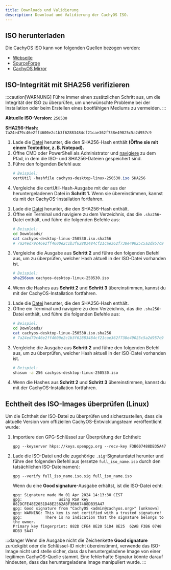 ```yaml
---
title: Downloads und Validierung
description: Download und Validierung der CachyOS ISO.
---
```



## ISO herunterladen

Die CachyOS ISO kann von folgenden Quellen bezogen werden:

*   [Webseite](<https://cachyos.org/download>)
*   [SourceForge](<https://sourceforge.net/projects/cachyos-arch/files/>)
*   [CachyOS Mirror](<https://mirror.cachyos.org/ISO/>)

## ISO-Integrität mit SHA256 verifizieren

:::caution[WARNUNG]
Führe immer einen zusätzlichen Schritt aus, um die Integrität der ISO zu überprüfen, um unerwünschte Probleme bei der Installation oder beim Erstellen eines bootfähigen Mediums zu vermeiden.
:::

**Aktuelle ISO-Version:** `250530`

**SHA256-Hash:** `7a24ed79c46e2ff4600e2c1b3f62883484cf21cae362f738e49025c5a2d957c9`

<Tabs>

<TabItem label='Windows'>

<Steps>

1. Lade die [Datei](https://mirror.cachyos.org/ISO/desktop/250530/cachyos-desktop-linux-250530.iso.sha256) herunter, die den SHA256-Hash enthält **(Öffne sie mit einem Texteditor, z. B. Notepad).**
2. Öffne CMD oder PowerShell als Administrator und [navigiere](<https://www.wikihow.com/Change-Directories-in-Command-Prompt>) zu dem Pfad, in dem die ISO- und SHA256-Dateien gespeichert sind.
3. Führe den folgenden Befehl aus:
   ```powershell
   # Beispiel:
   certUtil -hashfile cachyos-desktop-linux-250530.iso SHA256
   ```
4. Vergleiche die certUtil-Hash-Ausgabe mit der aus der heruntergeladenen Datei in **Schritt 1.** Wenn sie übereinstimmen, kannst du mit der CachyOS-Installation fortfahren.

</Steps>

</TabItem>

<TabItem label='Linux'>

<Steps>

1. Lade die [Datei](https://mirror.cachyos.org/ISO/desktop/250530/cachyos-desktop-linux-250530.iso.sha256) herunter, die den SHA256-Hash enthält.
2. Öffne ein Terminal und navigiere zu dem Verzeichnis, das die `.sha256`-Datei enthält, und führe die folgenden Befehle aus:
   ```sh
   # Beispiel:
   cd Downloads/
   cat cachyos-desktop-linux-250530.iso.sha256
   # 7a24ed79c46e2ff4600e2c1b3f62883484cf21cae362f738e49025c5a2d957c9
   ```
3. Vergleiche die Ausgabe aus **Schritt 2** und führe den folgenden Befehl aus, um zu überprüfen, welcher Hash aktuell in der ISO-Datei vorhanden ist.
   ```sh
   # Beispiel:
   sha256sum cachyos-desktop-linux-250530.iso
   ```
4. Wenn die Hashes aus **Schritt 2** und **Schritt 3** übereinstimmen, kannst du mit der CachyOS-Installation fortfahren.

</Steps>

</TabItem>

<TabItem label='macOS'>

<Steps>

1. Lade die [Datei](https://mirror.cachyos.org/ISO/desktop/250530/cachyos-desktop-linux-250530.iso.sha256) herunter, die den SHA256-Hash enthält.
2. Öffne ein Terminal und navigiere zu dem Verzeichnis, das die `.sha256`-Datei enthält, und führe die folgenden Befehle aus:
   ```sh
   # Beispiel:
   cd Downloads/
   cat cachyos-desktop-linux-250530.iso.sha256
   # 7a24ed79c46e2ff4600e2c1b3f62883484cf21cae362f738e49025c5a2d957c9
   ```
3. Vergleiche die Ausgabe aus **Schritt 2** und führe den folgenden Befehl aus, um zu überprüfen, welcher Hash aktuell in der ISO-Datei vorhanden ist.
   ```sh
   # Beispiel:
   shasum -a 256 cachyos-desktop-linux-250530.iso
   ```
4. Wenn die Hashes aus **Schritt 2** und **Schritt 3** übereinstimmen, kannst du mit der CachyOS-Installation fortfahren.

</Steps>

</TabItem>

</Tabs>

## Echtheit des ISO-Images überprüfen (Linux)

Um die Echtheit der ISO-Datei zu überprüfen und sicherzustellen, dass die aktuelle Version vom offiziellen CachyOS-Entwicklungsteam veröffentlicht wurde:

<Steps>

1. Importiere den GPG-Schlüssel zur Überprüfung der Echtheit:

   ```shell
   gpg --keyserver hkps://keys.openpgp.org --recv-key F3B607488DB35A47
   ```

2. Lade die ISO-Datei und die zugehörige `.sig`-Signaturdatei herunter und führe den folgenden Befehl aus (ersetze `full_iso_name.iso` durch den tatsächlichen ISO-Dateinamen):
   ```shell
   gpg --verify full_iso_name.iso.sig full_iso_name.iso
   ```

   Wenn du eine **Good signature**-Ausgabe erhältst, ist die ISO-Datei echt:
   ```
   gpg: Signature made Mo 01 Apr 2024 14:13:30 CEST
   gpg:                using RSA key 882DCFE48E2051D48E2562ABF3B607488DB35A47
   gpg: Good signature from "CachyOS <admin@cachyos.org>" [unknown]
   gpg: WARNING: This key is not certified with a trusted signature!
   gpg:          There is no indication that the signature belongs to the owner.
   Primary key fingerprint: 882D CFE4 8E20 51D4 8E25  62AB F3B6 0748 8DB3 5A47
   ```

</Steps>

:::danger
Wenn die Ausgabe nicht die Zeichenkette **Good signature** zurückgibt oder die Schlüssel-ID nicht übereinstimmt, verwende das ISO-Image nicht und stelle sicher, dass das heruntergeladene Image von einer legitimen CachyOS-Quelle stammt. Eine fehlerhafte Signatur könnte darauf hindeuten, dass das heruntergeladene Image manipuliert wurde.
:::
